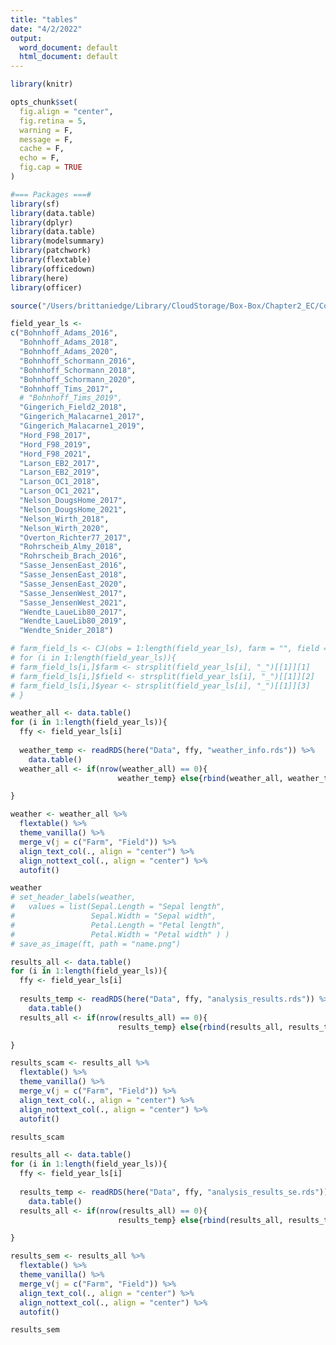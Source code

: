 ```yaml
---
title: "tables"
date: "4/2/2022"
output:
  word_document: default
  html_document: default
---
```


```r
library(knitr)

opts_chunk$set(
  fig.align = "center",
  fig.retina = 5,
  warning = F,
  message = F,
  cache = F,
  echo = F,
  fig.cap = TRUE
)
```

```r
#=== Packages ===#
library(sf)
library(data.table)
library(dplyr)
library(data.table)
library(modelsummary)
library(patchwork)
library(flextable)
library(officedown)
library(here)
library(officer)

source("/Users/brittaniedge/Library/CloudStorage/Box-Box/Chapter2_EC/Code/chapter2ec/functions.R")
```

```r
field_year_ls <- 
c("Bohnhoff_Adams_2016",
  "Bohnhoff_Adams_2018",      
  "Bohnhoff_Adams_2020",       
  "Bohnhoff_Schormann_2016",
  "Bohnhoff_Schormann_2018",   
  "Bohnhoff_Schormann_2020",  
  "Bohnhoff_Tims_2017",   
  # "Bohnhoff_Tims_2019",   
  "Gingerich_Field2_2018",    
  "Gingerich_Malacarne1_2017",
  "Gingerich_Malacarne1_2019",
  "Hord_F98_2017",
  "Hord_F98_2019",            
  "Hord_F98_2021",            
  "Larson_EB2_2017",           
  "Larson_EB2_2019",
  "Larson_OC1_2018",          
  "Larson_OC1_2021",
  "Nelson_DougsHome_2017",  
  "Nelson_DougsHome_2021",  
  "Nelson_Wirth_2018",         
  "Nelson_Wirth_2020",  
  "Overton_Richter77_2017",  
  "Rohrscheib_Almy_2018",      
  "Rohrscheib_Brach_2016", 
  "Sasse_JensenEast_2016", 
  "Sasse_JensenEast_2018",
  "Sasse_JensenEast_2020", 
  "Sasse_JensenWest_2017",
  "Sasse_JensenWest_2021",    
  "Wendte_LaueLib80_2017",     
  "Wendte_LaueLib80_2019",    
  "Wendte_Snider_2018")

# farm_field_ls <- CJ(obs = 1:length(field_year_ls), farm = "", field = "", year = "")
# for (i in 1:length(field_year_ls)){
# farm_field_ls[i,]$farm <- strsplit(field_year_ls[i], "_")[[1]][1]
# farm_field_ls[i,]$field <- strsplit(field_year_ls[i], "_")[[1]][2]
# farm_field_ls[i,]$year <- strsplit(field_year_ls[i], "_")[[1]][3]
# }
```

```r
weather_all <- data.table()
for (i in 1:length(field_year_ls)){
  ffy <- field_year_ls[i]
  
  weather_temp <- readRDS(here("Data", ffy, "weather_info.rds")) %>%
    data.table()
  weather_all <- if(nrow(weather_all) == 0){
                        weather_temp} else{rbind(weather_all, weather_temp)}

}

weather <- weather_all %>% 
  flextable() %>%
  theme_vanilla() %>%
  merge_v(j = c("Farm", "Field")) %>%
  align_text_col(., align = "center") %>%
  align_nottext_col(., align = "center") %>%
  autofit()

weather
# set_header_labels(weather,
#   values = list(Sepal.Length = "Sepal length",
#                 Sepal.Width = "Sepal width",
#                 Petal.Length = "Petal length",
#                 Petal.Width = "Petal width" ) )
# save_as_image(ft, path = "name.png")
```

```r
results_all <- data.table()
for (i in 1:length(field_year_ls)){
  ffy <- field_year_ls[i]
  
  results_temp <- readRDS(here("Data", ffy, "analysis_results.rds")) %>%
    data.table()
  results_all <- if(nrow(results_all) == 0){
                        results_temp} else{rbind(results_all, results_temp)}

}

results_scam <- results_all %>% 
  flextable() %>%
  theme_vanilla() %>%
  merge_v(j = c("Farm", "Field")) %>%
  align_text_col(., align = "center") %>%
  align_nottext_col(., align = "center") %>%
  autofit()

results_scam
```


```r
results_all <- data.table()
for (i in 1:length(field_year_ls)){
  ffy <- field_year_ls[i]
  
  results_temp <- readRDS(here("Data", ffy, "analysis_results_se.rds")) %>%
    data.table()
  results_all <- if(nrow(results_all) == 0){
                        results_temp} else{rbind(results_all, results_temp)}

}

results_sem <- results_all %>% 
  flextable() %>%
  theme_vanilla() %>%
  merge_v(j = c("Farm", "Field")) %>%
  align_text_col(., align = "center") %>%
  align_nottext_col(., align = "center") %>%
  autofit()

results_sem
```

